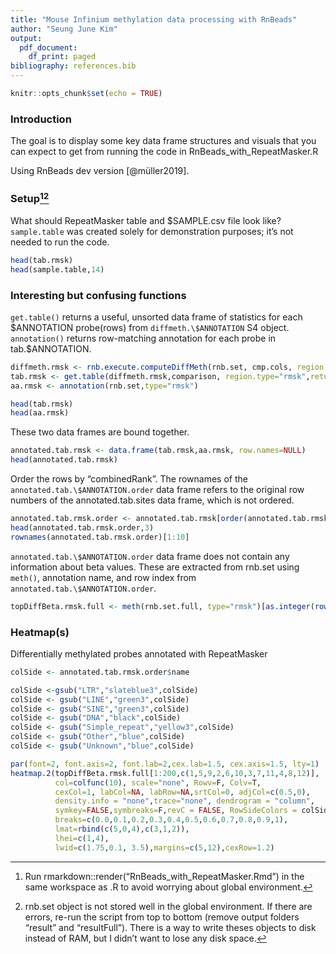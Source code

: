 ```yaml
---
title: "Mouse Infinium methylation data processing with RnBeads"
author: "Seung June Kim"
output: 
  pdf_document:
    df_print: paged
bibliography: references.bib
---
```


```r
knitr::opts_chunk$set(echo = TRUE)
```

### Introduction

The goal is to display some key data frame structures and visuals that you can expect to get from running the code in RnBeads_with_RepeatMasker.R

Using RnBeads dev version [@müller2019].

### Setup[^1][^2]

[^1]: Run rmarkdown::render("RnBeads_with_RepeatMasker.Rmd") in the same workspace as .R to avoid worrying about global environment.

[^2]: rnb.set object is not stored well in the global environment. If there are errors, re-run the script from top to bottom (remove output folders "result" and "resultFull"). There is a way to write theses objects to disk instead of RAM, but I didn't want to lose any disk space.

What should RepeatMasker table and \$SAMPLE.csv file look like? `sample.table` was created solely for demonstration purposes; it's not needed to run the code.

```r
head(tab.rmsk)
head(sample.table,14)
```

### Interesting but confusing functions

`get.table()` returns a useful, unsorted data frame of statistics for each \$ANNOTATION probe(rows) from `diffmeth.\$ANNOTATION` S4 object. `annotation()` returns row-matching annotation for each probe in tab.\$ANNOTATION.

```r
diffmeth.rmsk <- rnb.execute.computeDiffMeth(rnb.set, cmp.cols, region.types="rmsk")
tab.rmsk <- get.table(diffmeth.rmsk,comparison, region.type="rmsk",return.data.frame=T)
aa.rmsk <- annotation(rnb.set,type="rmsk")
```

```r
head(tab.rmsk)
head(aa.rmsk)
```

These two data frames are bound together.

```r
annotated.tab.rmsk <- data.frame(tab.rmsk,aa.rmsk, row.names=NULL)
head(annotated.tab.rmsk)
```

Order the rows by "combinedRank". The rownames of the `annotated.tab.\$ANNOTATION.order` data frame refers to the original row numbers of the annotated.tab.sites data frame, which is not ordered.

```r
annotated.tab.rmsk.order <- annotated.tab.rmsk[order(annotated.tab.rmsk[,"combinedRank"]),]
head(annotated.tab.rmsk.order,3)
rownames(annotated.tab.rmsk.order)[1:10]
```

`annotated.tab.\$ANNOTATION.order` data frame does not contain any information about beta values. These are extracted from rnb.set using `meth()`, annotation name, and row index from `annotated.tab.\$ANNOTATION.order`.

```r
topDiffBeta.rmsk.full <- meth(rnb.set.full, type="rmsk")[as.integer(rownames(annotated.tab.rmsk.order)),]

```

### Heatmap(s)

Differentially methylated probes annotated with RepeatMasker

```r
colSide <- annotated.tab.rmsk.order$name

colSide <-gsub("LTR","slateblue3",colSide)
colSide <- gsub("LINE","green3",colSide)
colSide <- gsub("SINE","green3",colSide)
colSide <- gsub("DNA","black",colSide)
colSide <- gsub("Simple_repeat","yellow3",colSide)
colSide <- gsub("Other","blue",colSide)
colSide <- gsub("Unknown","blue",colSide)

par(font=2, font.axis=2, font.lab=2,cex.lab=1.5, cex.axis=1.5, lty=1)
heatmap.2(topDiffBeta.rmsk.full[1:200,c(1,5,9,2,6,10,3,7,11,4,8,12)],
          col=colfunc(10), scale="none", Rowv=F, Colv=T,
          cexCol=1, labCol=NA, labRow=NA,srtCol=0, adjCol=c(0.5,0),
          density.info = "none",trace="none", dendrogram = "column",
          symkey=FALSE,symbreaks=F,revC = FALSE, RowSideColors = colSide[1:200],
          breaks=c(0.0,0.1,0.2,0.3,0.4,0.5,0.6,0.7,0.8,0.9,1),
          lmat=rbind(c(5,0,4),c(3,1,2)),
          lhei=c(1,4),
          lwid=c(1.75,0.1, 3.5),margins=c(5,12),cexRow=1.2)
```
